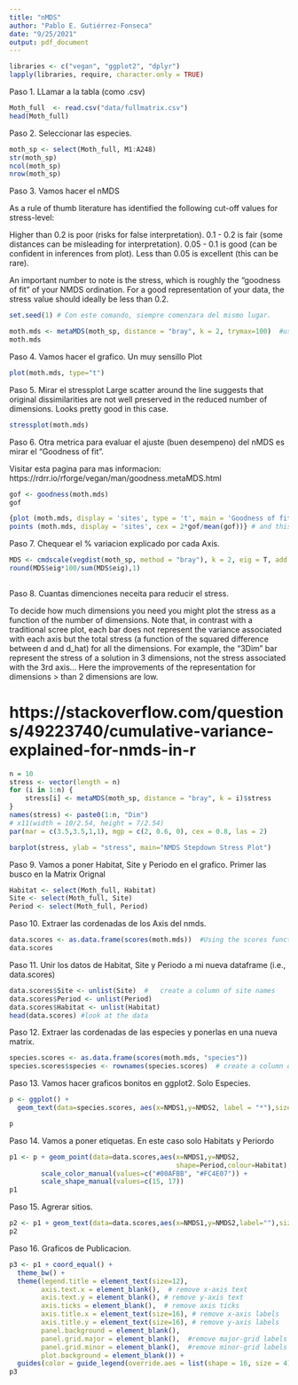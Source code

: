 ```yaml
---
title: "nMDS"
author: "Pablo E. Gutiérrez-Fonseca"
date: "9/25/2021"
output: pdf_document
---
```


```r

libraries <- c("vegan", "ggplot2", "dplyr")
lapply(libraries, require, character.only = TRUE)

```

Paso 1. LLamar a la tabla (como .csv)

```r
Moth_full  <- read.csv("data/fullmatrix.csv")
head(Moth_full)

```

Paso 2.  Seleccionar las especies.

```r
moth_sp <- select(Moth_full, M1:A248)
str(moth_sp)
ncol(moth_sp)
nrow(moth_sp)

```
Paso 3.  Vamos hacer el nMDS

As a rule of thumb literature has identified the following cut-off values for stress-level:

Higher than 0.2 is poor (risks for false interpretation).
0.1 - 0.2 is fair (some distances can be misleading for interpretation).
0.05 - 0.1 is good (can be confident in inferences from plot).
Less than 0.05 is excellent (this can be rare).

An important number to note is the stress, which is roughly the “goodness of fit” of your NMDS ordination. For a good representation of your data, the stress value should ideally be less than 0.2. 

```r
set.seed(1) # Con este comando, siempre comenzara del mismo lugar.

moth.mds <- metaMDS(moth_sp, distance = "bray", k = 2, trymax=100)  #using all the defaults
moth.mds

```


Paso 4.  Vamos hacer el grafico. Un muy sensillo Plot

```r

plot(moth.mds, type="t")

```


Paso 5. Mirar el stressplot
Large scatter around the line suggests that original dissimilarities are not well preserved in the reduced number of dimensions. Looks pretty good in this case.

```r

stressplot(moth.mds)

```


Paso 6.  Otra metrica para evaluar el ajuste (buen desempeno) del nMDS es mirar el "Goodness of fit".

Visitar esta pagina para mas informacion:
https://rdrr.io/rforge/vegan/man/goodness.metaMDS.html

```r
gof <- goodness(moth.mds)
gof

{plot (moth.mds, display = 'sites', type = 't', main = 'Goodness of fit') # this function draws NMDS ordination diagram with sites
points (moth.mds, display = 'sites', cex = 2*gof/mean(gof))} # and this adds the points with size reflecting goodness of fit (bigger = worse fit)

```


Paso 7.  Chequear el % variacion explicado por cada Axis.

```r
MDS <- cmdscale(vegdist(moth_sp, method = "bray"), k = 2, eig = T, add = T )
round(MDS$eig*100/sum(MDS$eig),1)
      
```


Paso 8.  Cuantas dimenciones neceita para reducir el stress.

To decide how much dimensions you need you might plot the stress as a function of the number of dimensions. Note that, in contrast with a traditional scree plot, each bar does not represent the variance associated with each axis but the total stress (a function of the squared difference between d and d_hat) for all the dimensions. For example, the "3Dim" bar represent the stress of a solution in 3 dimensions, not the stress associated with the 3rd axis...
Here the improvements of the representation for dimensions > than 2 dimensions are low.

#  https://stackoverflow.com/questions/49223740/cumulative-variance-explained-for-nmds-in-r

```r
n = 10
stress <- vector(length = n)
for (i in 1:n) {
    stress[i] <- metaMDS(moth_sp, distance = "bray", k = i)$stress
}
names(stress) <- paste0(1:n, "Dim")
# x11(width = 10/2.54, height = 7/2.54)
par(mar = c(3.5,3.5,1,1), mgp = c(2, 0.6, 0), cex = 0.8, las = 2)

barplot(stress, ylab = "stress", main="NMDS Stepdown Stress Plot")


```



Paso 9.  Vamos a poner Habitat, Site y Periodo en el grafico. 
Primer las busco en la Matrix Orignal 

```r
Habitat <- select(Moth_full, Habitat)
Site <- select(Moth_full, Site)
Period <- select(Moth_full, Period)

```

Paso 10.  Extraer las cordenadas de los Axis del nmds.

```r

data.scores <- as.data.frame(scores(moth.mds))  #Using the scores function from vegan to extract the site scores and convert to a data.frame
data.scores

```

Paso 11.  Unir los datos de Habitat, Site y Periodo a mi nueva dataframe (i.e., data.scores)

```r

data.scores$Site <- unlist(Site)  #   create a column of site names
data.scores$Period <- unlist(Period)  
data.scores$Habitat <- unlist(Habitat)
head(data.scores) #look at the data
```

Paso 12.  Extraer las cordenadas de las especies y ponerlas en una nueva matrix.

```r
species.scores <- as.data.frame(scores(moth.mds, "species"))
species.scores$species <- rownames(species.scores)  # create a column of species, from the rownames of species.scores

```


Paso 13.  Vamos hacer graficos bonitos en ggplot2.
Solo Especies.


```r

p <- ggplot() + 
  geom_text(data=species.scores, aes(x=NMDS1,y=NMDS2, label = "*"),size=7, alpha=0.5) # add the species labels

p

```

Paso 14.  Vamos a poner etiquetas. En este caso solo Habitats y Periordo

```r
p1 <- p + geom_point(data=data.scores,aes(x=NMDS1,y=NMDS2,
                                          shape=Period,colour=Habitat),size=5) + # add the point markers
        scale_color_manual(values=c("#00AFBB", "#FC4E07")) + 
        scale_shape_manual(values=c(15, 17))
p1 

```

Paso 15.  Agrerar sitios.

```r
p2 <- p1 + geom_text(data=data.scores,aes(x=NMDS1,y=NMDS2,label=""),size=6,vjust=0)  # add the site labels
p2 

```


Paso 16.  Graficos de Publicacion.

```r
p3 <- p1 + coord_equal() +
  theme_bw() + 
  theme(legend.title = element_text(size=12),
        axis.text.x = element_blank(),  # remove x-axis text
        axis.text.y = element_blank(), # remove y-axis text
        axis.ticks = element_blank(),  # remove axis ticks
        axis.title.x = element_text(size=16), # remove x-axis labels
        axis.title.y = element_text(size=16), # remove y-axis labels
        panel.background = element_blank(), 
        panel.grid.major = element_blank(),  #remove major-grid labels
        panel.grid.minor = element_blank(),  #remove minor-grid labels
        plot.background = element_blank()) + 
  guides(color = guide_legend(override.aes = list(shape = 16, size = 4)))
p3

```



